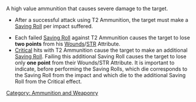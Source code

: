 {{section-ammo-and-weaponry}}


{{n4only}}
{{n4list}}
A high value ammunition that causes severe damage to the target.

{{skillbox |black| T2 AMMUNITION | }}
{{Roll}}
* After a successful attack using T2 Ammunition, the target must make a [[Saving Roll]] per impact suffered.
{{effects}}
* Each failed [[Saving Roll]] against T2 Ammunition causes the target to lose '''two points''' from his [[Wounds]]/[[STR]] Attribute.
* [[Critical]] hits with T2 Ammunition cause the target to make an additional [[Saving Roll]]. Failing this additional Saving Roll causes the target to lose only '''one point''' from their Wounds/STR Attribute. It is important to indicate, before performing the Saving Rolls, which die corresponds to the Saving Roll from the impact and which die to the additional Saving Roll from the Critical effect.


{{n4end}}



[[Category: Ammunition and Weaponry]]
